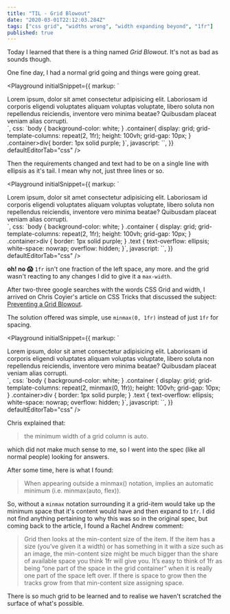 ```yaml
---
title: "TIL - Grid Blowout"
date: "2020-03-01T22:12:03.284Z"
tags: ["css grid", "widths wrong", "width expanding beyond", "1fr"]
published: true
---
```


Today I learned that there is a thing named _Grid Blowout_. It's not as bad as sounds though.

One fine day, I had a normal grid going and things were going great.

<Playground
  initialSnippet={{
    markup: `
<div class="container">
  <div>
    <div class="text">
      Lorem ipsum, dolor sit amet consectetur adipisicing elit. Laboriosam id
      corporis eligendi voluptates aliquam voluptas voluptate, libero soluta non
      repellendus reiciendis, inventore vero minima beatae? Quibusdam placeat
      veniam alias corrupti.
    </div>
  </div>
  <div></div>
</div>`,
    css: `body {
  background-color: white;
}
.container{
display: grid;
grid-template-columns: repeat(2, 1fr);
height: 100vh;
grid-gap: 10px;
}
.container>div{
border: 1px solid purple;
}`,
    javascript: ``,
  }}
  defaultEditorTab="css"
/>

Then the requirements changed and text had to be on a single line with ellipsis as it's tail. I mean why not, just three lines or so.

<Playground
  initialSnippet={{
    markup: `
<div class="container">
  <div>
    <div class="text">
      Lorem ipsum, dolor sit amet consectetur adipisicing elit. Laboriosam id
      corporis eligendi voluptates aliquam voluptas voluptate, libero soluta non
      repellendus reiciendis, inventore vero minima beatae? Quibusdam placeat
      veniam alias corrupti.
    </div>
  </div>
  <div></div>
</div>`,
    css: `body {
  background-color: white;
}
.container {
display: grid;
grid-template-columns: repeat(2, 1fr);
height: 100vh;
grid-gap: 10px;
}
.container>div {
border: 1px solid purple;
}
.text {
text-overflow: ellipsis;
white-space: nowrap;
overflow: hidden;
}`,
    javascript: ``,
  }}
  defaultEditorTab="css"
/>

**oh! no 😱** `1fr` isn't one fraction of the left space, any more. and the grid wasn't reacting to any changes I did to give it a `max-width`.

After two-three google searches with the words CSS Grid and width, I arrived on Chris Coyier's article on CSS Tricks that discussed the subject: [Preventing a Grid Blowout](https://css-tricks.com/preventing-a-grid-blowout/).

The solution offered was simple, use `minmax(0, 1fr)` instead of just `1fr` for spacing.

<Playground
  initialSnippet={{
    markup: `
<div class="container">
  <div>
    <div class="text">
      Lorem ipsum, dolor sit amet consectetur adipisicing elit. Laboriosam id
      corporis eligendi voluptates aliquam voluptas voluptate, libero soluta non
      repellendus reiciendis, inventore vero minima beatae? Quibusdam placeat
      veniam alias corrupti.
    </div>
  </div>
  <div></div>
</div>`,
    css: `body {
  background-color: white;
}
.container {
display: grid;
grid-template-columns: repeat(2, minmax(0, 1fr));
height: 100vh;
grid-gap: 10px;
}
.container>div {
border: 1px solid purple;
}
.text {
text-overflow: ellipsis;
white-space: nowrap;
overflow: hidden;
}`,
    javascript: ``,
  }}
  defaultEditorTab="css"
/>

Chris explained that:

> the minimum width of a grid column is auto.

which did not make much sense to me, so I went into the spec (like all normal people) looking for answers.

After some time, here is what I found:

> When appearing outside a minmax() notation, implies an automatic minimum (i.e. minmax(auto, flex)).

So, without a `minmax` notation surrounding it a grid-item would take up the minimum space that it's content would have and then expand to `1fr`. I did not find anything pertaining to why this was so in the original spec, but coming back to the article, I found a Rachel Andrew comment:

> Grid then looks at the min-content size of the item. If the item has a size (you’ve given it a width) or has something in it with a size such as an image, the min-content size might be much bigger than the share of available space you think 1fr will give you. It’s easy to think of 1fr as being “one part of the space in the grid container” when it is really one part of the space left over. If there is space to grow then the tracks grow from that min-content size assigning space.

There is so much grid to be learned and to realise we haven't scratched the surface of what's possible.
